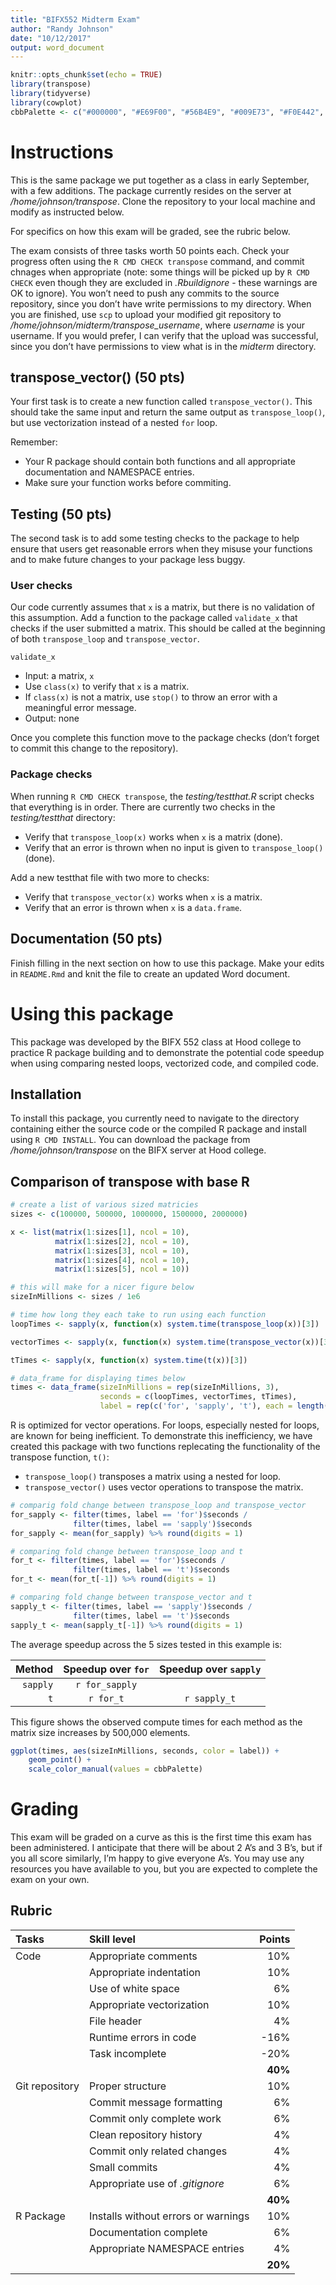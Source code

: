 ```yaml
---
title: "BIFX552 Midterm Exam"
author: "Randy Johnson"
date: "10/12/2017"
output: word_document
---
```


```r
knitr::opts_chunk$set(echo = TRUE)
library(transpose)
library(tidyverse)
library(cowplot)
cbbPalette <- c("#000000", "#E69F00", "#56B4E9", "#009E73", "#F0E442", "#0072B2", "#D55E00", "#CC79A7")
```


# Instructions

This is the same package we put together as a class in early September, with a few additions. The package currently resides on the server at */home/johnson/transpose*. Clone the repository to your local machine and modify as instructed below.

For specifics on how this exam will be graded, see the rubric below.

The exam consists of three tasks worth 50 points each. Check your progress often using the `R CMD CHECK transpose` command, and commit chnages when appropriate (note: some things will be picked up by `R CMD CHECK` even though they are excluded in *.Rbuildignore* - these warnings are OK to ignore). You won't need to push any commits to the source repository, since you don't have write permissions to my directory. When you are finished, use `scp` to upload your modified git repository to */home/johnson/midterm/transpose_username*, where *username* is your username. If you would prefer, I can verify that the upload was successful, since you don't have permissions to view what is in the *midterm* directory.

## transpose_vector() (50 pts)

Your first task is to create a new function called `transpose_vector()`. This should take the same input and return the same output as `transpose_loop()`, but use vectorization instead of a nested `for` loop.

Remember: 

* Your R package should contain both functions and all appropriate documentation and NAMESPACE entries.
* Make sure your function works before commiting.

## Testing (50 pts)

The second task is to add some testing checks to the package to help ensure that users get reasonable errors when they misuse your functions and to make future changes to your package less buggy.

### User checks

Our code currently assumes that `x` is a matrix, but there is no validation of this assumption. Add a function to the package called `validate_x` that checks if the user submitted a matrix. This should be called at the beginning of both `transpose_loop` and `transpose_vector`.

`validate_x`

* Input: a matrix, `x`
* Use `class(x)` to verify that `x` is a matrix.
* If `class(x)` is not a matrix, use `stop()` to throw an error with a meaningful error message.
* Output: none

Once you complete this function move to the package checks (don't forget to commit this change to the repository).

### Package checks

When running `R CMD CHECK transpose`, the *testing/testthat.R* script checks that everything is in order. There are currently two checks in the *testing/testthat* directory:

* Verify that `transpose_loop(x)` works when `x` is a matrix (done).
* Verify that an error is thrown when no input is given to `transpose_loop()` (done).

Add a new testthat file with two more to checks:

* Verify that `transpose_vector(x)` works when `x` is a matrix.
* Verify that an error is thrown when `x` is a `data.frame`.

## Documentation (50 pts)

Finish filling in the next section on how to use this package. Make your edits in `README.Rmd` and knit the file to create an updated Word document.

# Using this package

This package was developed by the BIFX 552 class at Hood college to practice R package building and to demonstrate the potential code speedup when using comparing nested loops, vectorized code, and compiled code.

## Installation

To install this package, you currently need to navigate to the directory containing either the source code or the compiled R package and install using `R CMD INSTALL`. You can download the package from */home/johnson/transpose* on the BIFX server at Hood college.

## Comparison of transpose with base R

```r
# create a list of various sized matricies
sizes <- c(100000, 500000, 1000000, 1500000, 2000000)

x <- list(matrix(1:sizes[1], ncol = 10),
          matrix(1:sizes[2], ncol = 10),
          matrix(1:sizes[3], ncol = 10),
          matrix(1:sizes[4], ncol = 10),
          matrix(1:sizes[5], ncol = 10))

# this will make for a nicer figure below
sizeInMillions <- sizes / 1e6

# time how long they each take to run using each function
loopTimes <- sapply(x, function(x) system.time(transpose_loop(x))[3])

vectorTimes <- sapply(x, function(x) system.time(transpose_vector(x))[3])

tTimes <- sapply(x, function(x) system.time(t(x))[3])

# data_frame for displaying times below
times <- data_frame(sizeInMillions = rep(sizeInMillions, 3),
                    seconds = c(loopTimes, vectorTimes, tTimes),
                    label = rep(c('for', 'sapply', 't'), each = length(sizes)))
```

R is optimized for vector operations. For loops, especially nested for loops, are known for being inefficient. To demonstrate this inefficiency, we have created this package with two functions replecating the functionality of the transpose function, `t()`:

* `transpose_loop()` transposes a matrix using a nested for loop.
* `transpose_vector()` uses vector operations to transpose the matrix.

```r
# comparig fold change between transpose_loop and transpose_vector
for_sapply <- filter(times, label == 'for')$seconds / 
              filter(times, label == 'sapply')$seconds
for_sapply <- mean(for_sapply) %>% round(digits = 1)

# comparing fold change between transpose_loop and t
for_t <- filter(times, label == 'for')$seconds / 
              filter(times, label == 't')$seconds
for_t <- mean(for_t[-1]) %>% round(digits = 1)

# comparing fold change between transpose_vector and t
sapply_t <- filter(times, label == 'sapply')$seconds / 
              filter(times, label == 't')$seconds
sapply_t <- mean(sapply_t[-1]) %>% round(digits = 1)
```

The average speedup across the 5 sizes tested in this example is:

|   Method | Speedup over `for` | Speedup over `sapply` |
|---------:|:------------------:|:---------------------:|
| `sapply` | ```r for_sapply``` | |
|      `t` | ```r for_t``` | ```r sapply_t``` |

This figure shows the observed compute times for each method as the matrix size increases by 500,000 elements.

```r
ggplot(times, aes(sizeInMillions, seconds, color = label)) +
    geom_point() +
    scale_color_manual(values = cbbPalette)
```

# Grading

This exam will be graded on a curve as this is the first time this exam has been administered. I anticipate that there will be about 2 A's and 3 B's, but if you all score similarly, I'm happy to give everyone A's. You may use any resources you have available to you, but you are expected to complete the exam on your own.

## Rubric

| Tasks | Skill level | Points |
|:------|:------------|------:|
| Code | Appropriate comments | 10% |
| | Appropriate indentation | 10% |
| | Use of white space | 6% |
| | Appropriate vectorization | 10% |
| | File header | 4% |
| | Runtime errors in code | -16% |
| | Task incomplete | -20% |
| | | **40%** |
| Git repository | Proper structure | 10% |
| | Commit message formatting | 6% |
| | Commit only complete work | 6% |
| | Clean repository history | 4% |
| | Commit only related changes | 4% |
| | Small commits | 4% |
| | Appropriate use of *.gitignore* | 6% |
| | | **40%** |
| R Package | Installs without errors or warnings | 10% |
| | Documentation complete | 6% |
| | Appropriate NAMESPACE entries | 4% |
| | | **20%** |
